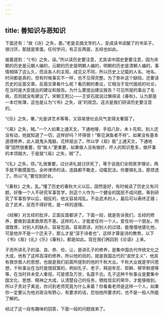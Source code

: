 ```yaml
---
---
---
```

title: 善知识与恶知识
---




下面还有：“故《诗》之失，愚。”老是去搞文学的人，变成读书读酸了的书呆子，很讨厌，那就是笨蛋。任何学问，有正反两面，五经也如此。

接着提到：“《书》之失，诬。”所以读历史要注意，尤其读中国史更要注意，因为宋朝的历史是元朝人编的，元朝的历史是明朝人编的，明朝的历史是清朝人编的，事情相隔了这么久，而且各人的主观、成见又不同，所以历史上记载的人名、地名、时间都是真的，但有时候事实不一样，也不见得完整。为了弥补这个缺陷，还要读历史的反面文章。反面文章看什么呢？看历朝的奏议，它相当于现代报纸的社论，在当时是大臣提出的建议和报告。为什么要提出建议报告？可见所提的事出了毛病，否则就没有建议了。宋朝王荆公——王安石就说过懒得读《春秋》，认为那是一本烂账簿，这也是认为“《书》之失，诬”的观念。这点是我们研读历史要注意的。

“《乐》之失，奢。”光是讲艺术等等，又容易使社会风气变得太奢靡了。

“《易》之失，贼。”一个人如果上通天文，下通地理，手掐八卦，未卜先知，别人还没有动，他就知道了一切，这样好吗？坏得很！“察见渊鱼者不祥”。如果没有基本道德修养，此人就鬼头鬼脑，花样层出了。所以学《易》能“上通天文，下通地理”固然很重要，但“做人”更重要，如果做人没有做好，坏人的知识愈多，做坏事的本领越大，于是就“《易》之失，贼”了。

“《礼》之失，烦。”礼很重要，过分讲礼就讨厌死了，等于说我们全照医学理论，两手就不敢摸面包。全听律师的话，连路都不敢走，动辄犯法。你要搞礼法，那烦透了。所以“礼”要恰到好处。

“《春秋》之失，乱。”懂了历史的春秋大义以后，固然是好，有时候读了历史又有问题，好像一个人不研究军事哲学，则这个人作为一个健全的国民不成问题，等到研究了军事哲学以后，相反的，他又容易闯乱。不会武术的人，最后可以寿终正寝；会了武术，反而不得好死，是一样的道理。

《经解》对五经的批评，正面反面都讲了。下面一段，就是告诉我们，五经的修养，要做到温柔敦厚而不愚。这样的人，才能爱任何一个人，爱任何一个朋友。所谓敦厚，对别人的缺点，容易包涵，容易原谅，对别人的过错，能慢慢地感化他，可是他并不是一个迂夫子，那么才是“深于诗者也”，这样才算是诗的教育。以下《书》《易》《礼》《乐》《春秋》，都是如此。现在我们再回到《论语》上来。

子贡所讲孔子的温、良、恭、俭、让，是讲孔子的修养，是集中国古代传统文化之大成，他有了这样高深的修养，所以他的目的，就是我国古代的“淑世主义”，他具有救世救人的思想，也就是我们前面所提到的他的千秋大业。千秋大业就是学问思想，千秋事业在当时是很寂寞的，例如孔子、老子、释迦牟尼、耶稣、穆罕默德等等，在当时并未受人重视，可是德及万世，名震千古。孔子这种千秋事业是要集中国文化、思想、精神之大成，认清楚自己的任务，牺牲现实的荣华，才能够做到。所以子贡对子禽说，你问到老师究竟为什么来着？你看看老师是这样一个人，如果你一定要认为他对政治有野心、有要求的话，恐怕他所要求的，也不是一般人所能了解的。

经过了这一段有趣味的回答，下面一段的问题就来了。